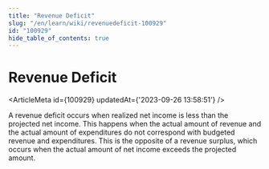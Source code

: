```yaml
---
title: "Revenue Deficit"
slug: "/en/learn/wiki/revenuedeficit-100929"
id: "100929"
hide_table_of_contents: true
---
```



# Revenue Deficit

<ArticleMeta id={100929} updatedAt={'2023-09-26 13:58:51'} />
<div className='border-solid border-b border-t-0 my-4 border-[var(--ifm-color-gray-300)]' />

A revenue deficit occurs when realized net income is less than the projected net income. This happens when the actual amount of revenue and the actual amount of expenditures do not correspond with budgeted revenue and expenditures. This is the opposite of a revenue surplus, which occurs when the actual amount of net income exceeds the projected amount.
